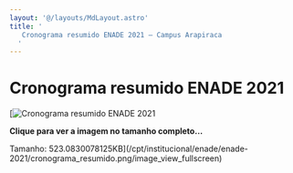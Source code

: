 ```yaml
---
layout: '@/layouts/MdLayout.astro'
title: '
   Cronograma resumido ENADE 2021 — Campus Arapiraca
  '
---
```




Cronograma resumido ENADE 2021
==============================








[![Cronograma resumido ENADE 2021](https://arapiraca.ufal.br/graduacao/ciencia-da-computacao/institucional/enade/enade-2021/cronograma_resumido.png/@@images/69f251d2-bb15-4e01-9745-b7f9931622fa.png "Cronograma resumido ENADE 2021")



**Clique para ver a imagem no tamanho completo…** 

 Tamanho: 523.0830078125KB](/cpt/institucional/enade/enade-2021/cronograma_resumido.png/image_view_fullscreen)









